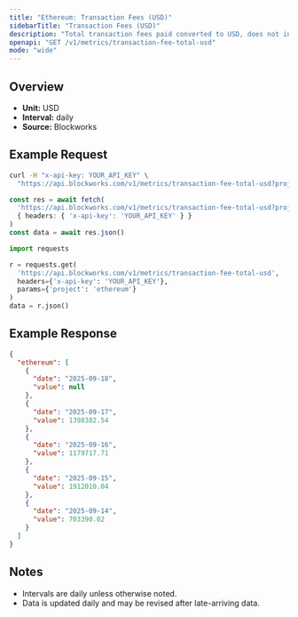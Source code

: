 ```yaml
---
title: "Ethereum: Transaction Fees (USD)"
sidebarTitle: "Transaction Fees (USD)"
description: "Total transaction fees paid converted to USD, does not include out-of-protocol tips or additional sources of revenue"
openapi: "GET /v1/metrics/transaction-fee-total-usd"
mode: "wide"
---
```


## Overview

- **Unit:** USD
- **Interval:** daily
- **Source:** Blockworks

## Example Request

<CodeGroup>

```bash cURL
curl -H "x-api-key: YOUR_API_KEY" \
  "https://api.blockworks.com/v1/metrics/transaction-fee-total-usd?project=ethereum"
```

```typescript TypeScript
const res = await fetch(
  'https://api.blockworks.com/v1/metrics/transaction-fee-total-usd?project=ethereum',
  { headers: { 'x-api-key': 'YOUR_API_KEY' } }
)
const data = await res.json()
```

```python Python
import requests

r = requests.get(
  'https://api.blockworks.com/v1/metrics/transaction-fee-total-usd',
  headers={'x-api-key': 'YOUR_API_KEY'},
  params={'project': 'ethereum'}
)
data = r.json()
```

</CodeGroup>

## Example Response

```json
{
  "ethereum": [
    {
      "date": "2025-09-18",
      "value": null
    },
    {
      "date": "2025-09-17",
      "value": 1398382.54
    },
    {
      "date": "2025-09-16",
      "value": 1179717.71
    },
    {
      "date": "2025-09-15",
      "value": 1912010.04
    },
    {
      "date": "2025-09-14",
      "value": 703390.02
    }
  ]
}
```

## Notes
- Intervals are daily unless otherwise noted.
- Data is updated daily and may be revised after late-arriving data.